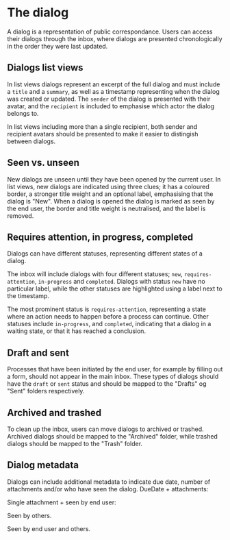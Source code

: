 
<Meta title="Dialog/1. Dialog list views" />

# The dialog

A dialog is a representation of public correspondance. Users can access their dialogs through the inbox, where dialogs are presented chronologically in the order they were last updated.

## Dialogs list views

In list views dialogs represent an excerpt of the full dialog and must include a `title` and a `summary`, as well as a timestamp representing when the dialog was created or updated. The `sender` of the dialog is presented with their avatar, and
the `recipient` is included to emphasise which actor the dialog belongs to.

<Canvas of={DialogListItem.Default} />

In list views including more than a single recipient, both sender and recipient avatars should be presented to make it easier to distingish between dialogs.

<Canvas of={DialogListItem.GroupedAvatars} />

## Seen vs. unseen

New dialogs are unseen until they have been opened by the current user. In list views, new dialogs are indicated using three clues; it has a coloured border, a stronger title weight and an optional label, emphasising that the dialog is "New". When a dialog is opened the dialog is marked as seen by the end user, the border and title weight is neutralised, and the label is removed.

<Canvas of={DialogListItem.SeenVsUnseen} />

## Requires attention, in progress, completed

Dialogs can have different statuses, representing different states of a dialog.

The inbox will include dialogs with four different statuses; `new`, `requires-attention`, `in-progress` and `completed`. Dialogs with status `new` have no particular label, while the other statuses are highlighted using a label next to the timestamp.

The most prominent status is `requires-attention`, representing a state where an action needs to happen before a process can continue. Other statuses include `in-progress`, and `completed`, indicating that a dialog in a waiting state, or that it has reached a conclusion.

<Canvas of={DialogListItem.InboxStatuses} />

## Draft and sent

Processes that have been initiated by the end user, for example by filling out a form, should not appear in the main inbox. These types of dialogs should have the `draft` or `sent` status and should be mapped to the "Drafts" og "Sent" folders respectively.

<Canvas of={DialogListItem.DraftAndSent} />

## Archived and trashed

To clean up the inbox, users can move dialogs to archived or trashed. Archived dialogs should be mapped to the "Archived" folder, while trashed dialogs should be mapped to the "Trash" folder.

<Canvas of={DialogListItem.ArchivedAndTrashed} />

## Dialog metadata

Dialogs can include additional metadata to indicate due date, number of attachments and/or who have seen the dialog. DueDate + attachments:

<Canvas of={DialogMetadata.DueDate} />

Single attachment + seen by end user:

<Canvas of={DialogMetadata.SeenByEndUser} />

Seen by others.

<Canvas of={DialogMetadata.SeenByOthers} />

Seen by end user and others.

<Canvas of={DialogMetadata.SeenByEndUserAndOthers} />
